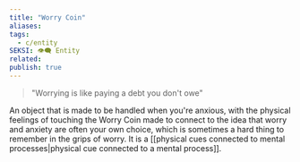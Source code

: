 ```yaml
---
title: "Worry Coin"
aliases: 
tags:
  - c/entity
SEKSI: 👁️‍🗨️ Entity
related:
publish: true
---
```

> "Worrying is like paying a debt you don't owe"

An object that is made to be handled when you're anxious, with the physical feelings of touching the Worry Coin made to connect to the idea that worry and anxiety are often your own choice, which is sometimes a hard thing to remember in the grips of worry. It is a [[physical cues connected to mental processes|physical cue connected to a mental process]].
